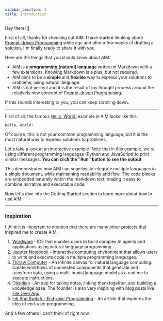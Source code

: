 ```yaml
---
sidebar_position: 1
title: Introduction
---
```


Hey there! 👋

First of all, thanks for checking out AIM. I have started thinking about [Prompt-driven Programming](/blog/welcome) while ago and after a few weeks of drafting a solution, I'm finally ready to share it with you.

Here are the things that you should know about AIM:
- AIM is a **programming (natural) language** written in Markdown with a few extensions. Knowing Markdown is a plus, but not required.
- AIM aims to be a **simple** and **flexible** way to express your solutions to problems, using natural language.
- AIM is not perfect and it is the result of my thought process around the relatively new concept of [Prompt-driven Programming](/blog/welcome).

If this sounds interesting to you, you can keep scrolling down.

---

First of all, the famous [Hello, World!](https://en.wikipedia.org/wiki/%22Hello,_World!%22_program) example in AIM looks like this: 

```markdown title="hello-world.aim"
Hello, World!
```

Of course, this is not your common programming language, but it is the most natural way to express solutions to problems.

Let's take a look at an interactive example. Note that in this example, we're using different programming languages (Python and JavaScript) to print similar messages. **You can click the "Run" button to see the output**.


<CodePreview title="another-example.aim" example="dreamer"></CodePreview>

This demonstrates how AIM can seamlessly integrate multiple languages in a single document, while maintaining readability and flow. The code blocks are embedded naturally within the markdown text, making it easy to combine narrative and executable code.

Now let's dive into the Getting Started section to learn more about how to use AIM.

---

### Inspiration

I think it is important to mention that there are many other projects that inspired me to create AIM.

1. [Wordware](https://wordware.ai) - IDE that enables users to build complex AI agents and applications using natural language programming.
2. [Jupyter Notebook](https://jupyter.org) - Interactive computing environment that allows users to write and execute code in multiple programming languages.
3. [Tldraw Computer](https://computer.tldraw.com/) - An infinite canvas for natural language computing. Create workflows of connected components that generate and transform data, using a multi-modal language model as a runtime to execute instructions.
4. [Obsidian](https://obsidian.md/) - An app for taking notes, linking them together, and building a knowledge base. The founder is also very inspiring with blog posts like [File Over App](https://stephango.com/file-over-app).
5. [Ink And Switch - End-user Programming](https://www.inkandswitch.com/end-user-programming/) - An article that explores the idea of end-user programming.

And a few others I can't think of right now.
